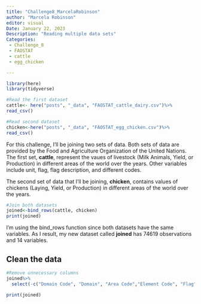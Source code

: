 ```yaml
---
title: "Challenge8_MarcelaRobinson"
author: "Marcela Robinson"
editor: visual
Date: January 22, 2023
Description: "Reading multiple data sets"
Categories:
 - Challenge_8
 - FAOSTAT 
 - cattle
 - egg_chicken

---
```


```r
library(here)
library(tidyverse)
```

```r
#Read the first dataset
cattle<- here("posts", "_data", "FAOSTAT_cattle_dairy.csv")%>%
read_csv()

#Read second dataset 
chicken<-here("posts", "_data", "FAOSTAT_egg_chicken.csv")%>%
read_csv()
```

For this challenge, I'll be joining two sets of data. Both sets of data are provided by the Food and Agriculture Organization of the United Nations. The first set, **cattle**, represent the vaues of livestock (Milk Animals, Yield, or Production) in different areas of the world over the years. Other variables include unit, flag, flag description, and different codes. 

The second set of data that I'll be joining, **chicken**, contains values of chickens (Laying, Yield, or Production) in different areas of the world over the years. 

```r

#Join both datasets 
joined<-bind_rows(cattle, chicken)
print(joined)

```
I'm using the bind_rows function since both datasets have the same variables. As I result, my new dataset called **joined** has 74619 observations and 14 variables. 

## Clean the data

```r
#Remove unnecessary columns 
joined%>%
  select(-c("Domain Code", "Domain", "Area Code","Element Code", "Flag", "Flag Description", "Year Code", "Item Code"))

print(joined)
```


